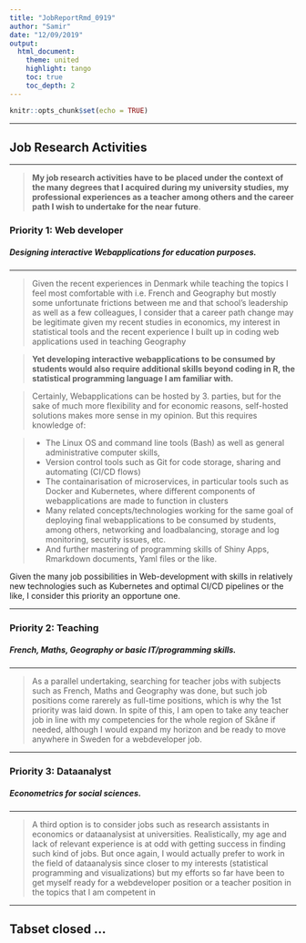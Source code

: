 ```yaml
---
title: "JobReportRmd_0919"
author: "Samir"
date: "12/09/2019"
output:
  html_document:
    theme: united
    highlight: tango
    toc: true
    toc_depth: 2
---
```


```r
knitr::opts_chunk$set(echo = TRUE)
```


-----

## Job Research Activities {.tabset .tabset-fade}

-----



> **My job research activities have to be placed under the context of the many degrees that I acquired during my university studies, my professional experiences as a teacher among others and the career path I wish to undertake for the near future**. 




### **Priority 1: Web developer** 

##### **Designing interactive Webapplications for education purposes.**

----


> Given the recent experiences in Denmark while teaching the topics I feel most comfortable with i.e. French and Geography but mostly some unfortunate frictions between me and that school's leadership as well as a few colleagues, I consider that a career path change may be legitimate given my recent studies in economics, my interest in statistical tools and the recent experience I built up in coding web applications used in teaching Geography    



> **Yet developing interactive webapplications to be consumed by students would also require additional skills beyond coding in R, the statistical programming language I am familiar with.**


> Certainly, Webapplications can be hosted by 3. parties, but for the sake of much more flexibility and for economic reasons, self-hosted solutions makes more sense in my opinion. But this requires knowledge of:



> - The Linux OS and command line tools (Bash) as well as general administrative computer skills,
> - Version control tools such as Git for code storage, sharing and automating (CI/CD flows)
> - The containarisation of microservices, in particular tools such as Docker and Kubernetes, where different components of webapplications are made to function in clusters
> - Many related concepts/technologies working for the same goal of deploying final webapplications to be consumed by students, among others, networking and loadbalancing, storage and log monitoring, security issues, etc.
> - And further mastering of programming skills of Shiny Apps, Rmarkdown documents, Yaml files or the like. 



Given the many job possibilities in Web-development with skills in relatively new technologies such as Kubernetes and optimal CI/CD pipelines or the like, I consider this priority an opportune one. 



-----


### **Priority 2: Teaching** 

##### **French, Maths, Geography or basic IT/programming skills.**


-----


> As a parallel undertaking, searching for teacher jobs with subjects such as French, Maths and Geography was done, but such job positions come rarerely as full-time positions, which is why the 1st priority was laid down. In spite of this, I am open to take any teacher job in line with my competencies for the whole region of Skåne if needed, although I would expand my horizon and be ready to move anywhere in Sweden for a webdeveloper job. 


-----


### **Priority 3: Dataanalyst**

##### **Econometrics for social sciences.**


-----


> A third option is to consider jobs such as research assistants in economics or dataanalysist at universities. Realistically, my age and lack of relevant experience is at odd with getting success in finding such kind of jobs. But once again, I would actually prefer to work in the field of dataanalysis since closer to my interests (statistical programming and visualizations) but my efforts so far have been to get myself ready for a webdeveloper position or a teacher position in the topics that I am competent in 

 

-----


## Tabset closed ...